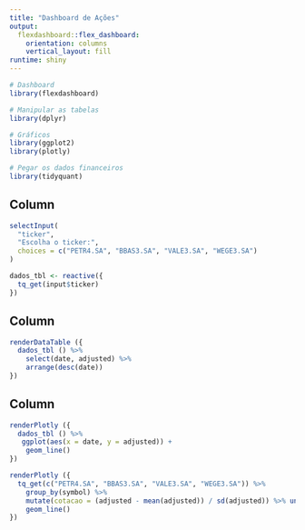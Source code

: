 ```yaml
---
title: "Dashboard de Ações"
output: 
  flexdashboard::flex_dashboard:
    orientation: columns
    vertical_layout: fill
runtime: shiny
---
```


```r
# Dashboard
library(flexdashboard)

# Manipular as tabelas
library(dplyr)

# Gráficos
library(ggplot2)
library(plotly)

# Pegar os dados financeiros
library(tidyquant)
```

Column {.sidebar}
-------------------------------------------------------------------
```r
selectInput(
  "ticker",
  "Escolha o ticker:",
  choices = c("PETR4.SA", "BBAS3.SA", "VALE3.SA", "WEGE3.SA")
)
```

```r
dados_tbl <- reactive({
  tq_get(input$ticker)
})
```



Column {data-width=500}
-------------------------------------------------------------------


```r
renderDataTable ({
  dados_tbl () %>%
    select(date, adjusted) %>% 
    arrange(desc(date))
})

```

Column {data-width=500}
-------------------------------------------------------------------


```r
renderPlotly ({
  dados_tbl () %>%
   ggplot(aes(x = date, y = adjusted)) +
    geom_line()
})

```

```r
renderPlotly ({
  tq_get(c("PETR4.SA", "BBAS3.SA", "VALE3.SA", "WEGE3.SA")) %>%
    group_by(symbol) %>%
    mutate(cotacao = (adjusted - mean(adjusted)) / sd(adjusted)) %>% ungroup() %>% ggplot(aes(x = date, y = cotacao, color = symbol)) +
    geom_line()
})

```

